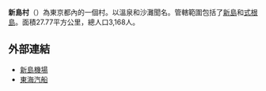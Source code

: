 {{日本町村|
自治體名=新島|
町村=村|
圖像=[[File:Jinata_Onsen.2.jpg|240px]]|
圖像說明=[[式根島|式根島]]的[[地鉈温泉|地鉈温泉]]|
日文原名=新島村|
平假名=にいじまむら|
羅馬字拼音=Niijima-mura|
町村章=[[File:Emblem_of_Niijima,_Tokyo.svg|100px]]|
都道府縣=東京都|
支廳=大島支廳|
支廳連結=大島支廳 (東京都)|
編號=13363-9|
面積=27.77|
邊界未定=|
人口=3,129|
統計時間=2007年7月1日|
自治體=|
樹=[[奧氏虎皮楠|奧氏虎皮楠]]|
花=[[濱木綿|濱木綿]]|
鳥=[[綠繡眼|綠繡眼]]|
其他象徵物=|
其他象徵=|
郵遞區號=100-0402|
所在地=新島村本村1丁目1番1號|
電話號碼=4992-5-0240|
外部連結=http://www.niijima.com/|
經度=|
緯度=|
地圖=|
註記=人口：[http://www.toukei.metro.tokyo.jp/juukim/jm-index.htm 東京都官方網頁]|
}}
'''新島村'''（{{jpn|j=新島村|hg=にいじまむら|rm=Niijima mura|f=y}}）為東京都內的一個村。以溫泉和沙灘聞名。管轄範圍包括了[[新島|新島]]和[[式根島|式根島]]。面積27.77平方公里，總人口3,168人。

== 外部連結 ==
{{commonscat|Niijima, Tokyo}}
* [https://web.archive.org/web/20051224161456/http://www.mlit.go.jp/tokyo_cab/normal/05_genkyou/04_kanto/06_nijima_01.html 新島機場]
* [http://www.tokaikisen.co.jp/ 東海汽船] {{Wayback|url=http://www.tokaikisen.co.jp/ |date=20070806064915 }}

{{東京都}}
{{伊豆小笠原群島}}
{{日本地理小作品}}
